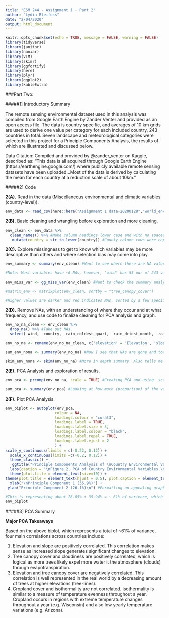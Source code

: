 ```yaml
---
title: "ESM 244 - Assignment 1 - Part 2"
author: "Lydia Bleifuss"
date: "2/04/2020"
output: html_document
---
```


```r
knitr::opts_chunk$set(echo = TRUE, message = FALSE, warning = FALSE)
library(tidyverse)
library(janitor)
library(naniar)
library(VIM)
library(skimr)
library(ggfortify)
library(here)
library(plyr)
library(ggplot2)
library(kableExtra)
```

###Part Two: 




#####1] Introductory Summary


The remote sensing environmental dataset used in this analysis was compiled from Google Earth Engine by Zander Venter and provided as an open access file. The data is country specific, and averages of 10 km grids are used to derive one value per category for each included country, 243 countries in total. Seven landscape and meteorological categories were selected in this project for a Principle Components Analysis, the results of which are illustrated and discussed below.


Data Citation: Compiled and provided by @zander_venter on Kaggle, described as: “This data is all acquired through Google Earth Engine (https://earthengine.google.com/) where publicly available remote sensing datasets have been uploaded...Most of the data is derived by calculating the mean for each country at a reduction scale of about 10km.”

#####2] Code


**2(A).** Read in the data (Miscellaneous environmental and climatic variables (country-level)).

```r
env_data <- read_csv(here::here("Assignment 1 data-20200128","world_env_vars.csv")) #Used here::here because another package has 'here.' 
```


**2(B).** Basic cleaning and wrangling before exploration and more cleaning.

```r
env_clean <- env_data %>% 
  clean_names() %>% #Make column headings lower case and with no spaces.
   mutate(country = str_to_lower(country)) #County column rows were capitalized so I changed to make coding easier. 
```


**2(C).** Explore missingness to get to know which variables may be more descriptive than others and where selection bias may come into play.

```r
env_summary <- summary(env_clean) #Want to see where there are NA values.

#Note: Most variables have ~6 NAs, however, 'wind' has 55 our of 243 values missing and therefore will likely want to exclude from the analysis. 

env_miss_var <- gg_miss_var(env_clean) #Want to check the summary analysis above, using gg_miss_var, which creates a very helpful graph indicating which variables have the most missingness, in this case it is 'wind' (far and away more NAs). 

#matrix_env <- matrixplot(env_clean, sortby = "tree_canopy_cover") 

#Higher values are darker and red indicates NAs. Sorted by a few speciic variables, organizing variable values from high to low, to see what other values display a similar gradient and therefore may be more correlated.
```


**2(D).** Remove NAs, with an understanding of where they occur and at what frequency, and use code to finalize cleaning for PCA analysis and graph.

```r
env_no_na_clean <- env_clean %>%
  drop_na() %>% #Take out NAs.
  select(-wind, -country, -rain_coldest_quart, -rain_driest_month, -rain_driest_quart, -rain_warmest_quart, -rain_wettest_month, -rain_wettest_quart, -rain_mean_annual,-rain_seasonailty, -temp_coldest_quart, -temp_diurnal_range, -temp_driest_quart, -temp_max_warmest_month, -temp_min_coldest_month, -temp_warmest_quart, -temp_wettest_quart, -temp_annual_range, -temp_seasonality,-aspect, -accessibility_to_cities) #Took out: 'wind' because of too many NAs, 'country' because PCA needs to have only numeric values, simplified the rain and temp columns (chose to keep most general version of each), also took out 'aspect' and 'accessibility to cities.'

env_no_na <- rename(env_no_na_clean, c('elevation' = 'Elevation', 'slope' = 'Slope', 'cropland_cover' = 'Cropland Cover', 'cloudiness' = 'Cloudiness', 'temp_mean_annual' = 'Mean Annual Temp.', 'isothermality' = 'Isothermality', 'tree_canopy_cover' = 'Tree Canopy Cover')) #Renamed after deciding to keep these variables in biplot to make the graph look more clean.

sum_env_nona <- summary(env_no_na) #Now I see that NAs are gone and total observations adjusted accordingly. 

skim_env_nona <- skim(env_no_na) #More in depth summary. Also tells me that all columns besides character "country" are numeric.
```


**2(E).** PCA Analysis and exploration of results. 

```r
env_pca <- prcomp(env_no_na, scale = TRUE) #Creating PCA and using 'scale' to normalize variable scales accross units.

sum_pca <- summary(env_pca) #Looking at how much (proportion) of the variance is explained by each PC.
```


**2(F).** Plot PCA Analysis. 

```r
env_biplot <- autoplot(env_pca,
                      colour = NA,
                      loadings.colour = "coral3",
                      loadings.label = TRUE,
                      loadings.label.size = 3,
                      loadings.label.colour = "black",
                      loadings.label.repel = TRUE,
                      loadings.label.vjust = 2
                      ) +
scale_y_continuous(limits = c(-0.22, 0.12)) +
  scale_x_continuous(limits =c(-0.2, 0.12)) +
  theme_classic() +
   ggtitle("Principle Components Analysis of \nCountry Environmental Variables Dataset\n") +
  labs(caption = "\nFigure 2. PCA of Country Environmental Variables.\nThe 7 variables included in this PCA plot describe 61% of varience within the dataset between 243 countries.") +
  theme(plot.title = element_text(size=10)) +
theme(plot.title = element_text(hjust = 0.5), plot.caption = element_text(hjust = 0)) +
  xlab("\nPrinciple Component 1 (35.9%)") +
 ylab("Principle Component 2 (26.1%)\n") #Formatting an appealing graphic.

#This is representing about 26.05% + 35.94% = ~ 61% of varience, which is pretty good.
env_biplot
```


#####3] PCA Summary

**Major PCA Takeaways** 

Based on the above biplot, which represents a total of ~61% of variance, four main correlations across countries include: 

1. Elevation and slope are positively correlated. This correlation makes sense as increased slope generates significant changes to elevation. 
2. Tree canopy cover and cloudiness are positively correlated, which is logical as more trees likely expel more water it the atmosphere (clouds) through evapotranspiration.
3. Elevation and tree canopy cover are negatively correlated. This correlation is well represented in the real world by a decreasing amount of trees at higher elevations (tree-lines). 
4. Cropland cover and isothermality are not correlated. Isothermality is similar to a measure of temperature evenness throughout a year. Cropland occurs in regions with extreme temperature changes throughout a year (e.g. Wisconsin) and also low yearly temperature variations (e.g. Arizona).
